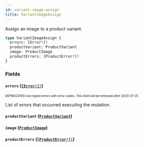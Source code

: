 ```yaml
---
id: variant-image-assign
title: VariantImageAssign
---
```


Assign an image to a product variant.

```graphql
type VariantImageAssign {
  errors: [Error!]!
  productVariant: ProductVariant
  image: ProductImage
  productErrors: [ProductError!]!
}
```

### Fields

#### `errors` ([`[Error!]!`](/developer/api-reference/objects/error.mdx))

<sub><sup><span className="deprecatedTag">DEPRECATED</span> Use typed errors with error codes. This field will be removed after 2020-07-31.</sup></sub>

List of errors that occurred executing the mutation.

#### `productVariant` ([`ProductVariant`](/developer/api-reference/objects/product-variant.mdx))

#### `image` ([`ProductImage`](/developer/api-reference/objects/product-image.mdx))

#### `productErrors` ([`[ProductError!]!`](/developer/api-reference/objects/product-error.mdx))
